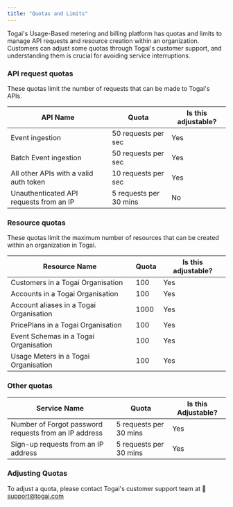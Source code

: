 ```yaml
---
title: "Quotas and Limits"
---
```


Togai's Usage-Based metering and billing platform has quotas and limits to manage API requests and resource creation within an organization. Customers can adjust some quotas through Togai's customer support, and understanding them is crucial for avoiding service interruptions.

### API request quotas

These quotas limit the number of requests that can be made to Togai's APIs.

| API Name                                | Quota                  | Is this adjustable? |
| --------------------------------------- | ---------------------- | ------------------- |
| Event ingestion                         | 50 requests per sec    | Yes                 |
| Batch Event ingestion                   | 50 requests per sec    | Yes                 |
| All other APIs with a valid auth token  | 10 requests per sec    | Yes                 |
| Unauthenticated API requests from an IP | 5 requests per 30 mins | No                  |

### Resource quotas

These quotas limit the maximum number of resources that can be created within an organization in Togai.

| Resource Name                           | Quota | Is this adjustable? |
| --------------------------------------- | ----- | ------------------- |
| Customers in a Togai Organisation       | 100   | Yes                 |
| Accounts in a Togai Organisation        | 100   | Yes                 |
| Account aliases in a Togai Organisation | 1000  | Yes                 |
| PricePlans in a Togai Organisation      | 100   | Yes                 |
| Event Schemas in a Togai Organisation   | 100   | Yes                 |
| Usage Meters in a Togai Organisation    | 100   | Yes                 |

### Other quotas

| Service Name                                          | Quota                  | Is this Adjustable? |
| ----------------------------------------------------- | ---------------------- | ------------------- |
| Number of Forgot password requests from an IP address | 5 requests per 30 mins | Yes                 |
| Sign-up requests from an IP address                   | 5 requests per 30 mins | Yes                 |

### Adjusting Quotas

To adjust a quota, please contact Togai's customer support team at 📧 [support@togai.com](mailto:support@togai.com)
